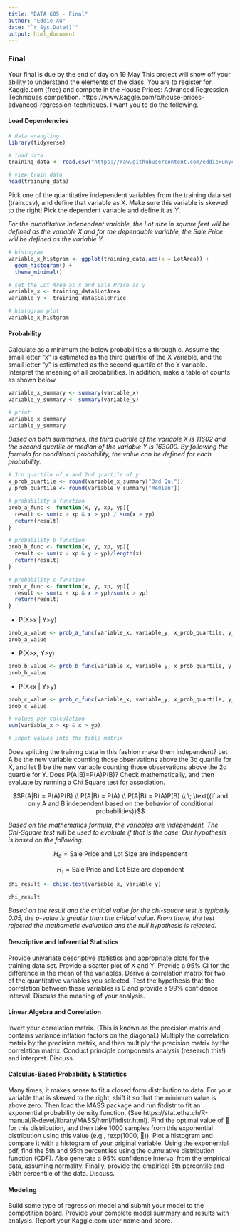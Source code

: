 ```yaml
---
title: "DATA 605 - Final"
author: "Eddie Xu"
date: "`r Sys.Date()`"
output: html_document
---
```


### Final
Your final is due by the end of day on 19 May This project will show off your ability to understand the elements of the class. You are to register for Kaggle.com (free) and compete in the House Prices: Advanced Regression Techniques competition. https://www.kaggle.com/c/house-prices-advanced-regression-techniques. I want you to do the following.

#### Load Dependencies
```r
# data wrangling
library(tidyverse)

# load data
training_data <- read.csv("https://raw.githubusercontent.com/eddiexunyc/DATA605_FINAL/main/Resources/train.csv")

# view train data
head(training_data)
```

Pick one of the quantitative independent variables from the training data set (train.csv), and define that variable as X. Make sure this variable is skewed to the right! Pick the dependent variable and define it as Y.

*For the quantitative independent variable, the Lot size in square feet will be defined as the variable X and for the dependable variable, the Sale Price will be defined as the variable Y.*
```r
# histogram
variable_x_histgram <- ggplot(training_data,aes(x = LotArea)) +
  geom_histogram() +
  theme_minimal()

# set the Lot Area as x and Sale Price as y
variable_x <- training_data$LotArea
variable_y <- training_data$SalePrice

# histogram plot
variable_x_histgram
```

#### Probability
Calculate as a minimum the below probabilities a through c. Assume the small letter "x" is estimated as the third quartile of the X variable, and the small letter "y" is estimated as the second quartile of the Y variable. Interpret the meaning of all probabilities. In addition, make a table of counts as shown below.

```r
variable_x_summary <- summary(variable_x)
variable_y_summary <- summary(variable_y)

# print
variable_x_summary
variable_y_summary
```

*Based on both summaries, the third quartile of the variable X is 11602 and the second quartile or median of the variable Y is 163000. By following the formula for conditional probability, the value can be defined for each probability.*
```r
# 3rd quartile of x and 2nd quartile of y
x_prob_quartile <- round(variable_x_summary["3rd Qu."])
y_prob_quartile <- round(variable_y_summary["Median"])

# probability a function
prob_a_func <- function(x, y, xp, yp){
  result <- sum(x > xp & x > yp) / sum(x > yp)
  return(result)
}

# probability b function
prob_b_func <- function(x, y, xp, yp){
  result <- sum(x > xp & y > yp)/length(x)
  return(result)
}

# probability c function
prob_c_func <- function(x, y, xp, yp){
  result <- sum(x < xp & x > yp)/sum(x > yp)
  return(result)
}
```

- P(X>x | Y>y)
```r
prob_a_value <- prob_a_func(variable_x, variable_y, x_prob_quartile, y_prob_quartile)
prob_a_value
```

- P(X>x, Y>y)		
```r
prob_b_value <- prob_b_func(variable_x, variable_y, x_prob_quartile, y_prob_quartile)
prob_b_value
```

- P(X<x | Y>y)
```r
prob_c_value <- prob_c_func(variable_x, variable_y, x_prob_quartile, y_prob_quartile)
prob_c_value
```

```r
# values per calculation
sum(variable_x > xp & x > yp)

# input values into the table matrix

```

Does splitting the training data in this fashion make them independent? Let A be the new variable counting those observations above the 3d quartile for X, and let B be the new variable counting those observations above the 2d quartile for Y. Does P(A|B)=P(A)P(B)? Check mathematically, and then evaluate by running a Chi Square test for association.

$$P(A|B) = P(A)P(B) \\ P(A|B) = P(A) \\ P(A|B) = P(A)P(B) \\ \; \text{(if and only A and B independent based on the behavior of conditional probabilities)}$$

*Based on the mathematics formula, the variables are independent. The Chi-Square test will be used to evaluate if that is the case. Our hypothesis is based on the following:*

$$H_{\theta} = \text{Sale Price and Lot Size are independent}$$

$$H_{1} = \text{Sale Price and Lot Size are dependent}$$

```r
chi_result <- chisq.test(variable_x, variable_y)

chi_result
```

*Based on the result and the critical value for the chi-square test is typically 0.05, the p-value is greater than the critical value. From there, the test rejected the mathametic evaluation and the null hypothesis is rejected.*

#### Descriptive and Inferential Statistics
Provide univariate descriptive statistics and appropriate plots for the training data set. Provide a scatter plot of X and Y. Provide a 95% CI for the difference in the mean of the variables. Derive a correlation matrix for two of the quantitative variables you selected. Test the hypothesis that the correlation between these variables is 0 and provide a 99% confidence interval. Discuss the meaning of your analysis.

#### Linear Algebra and Correlation
Invert your correlation matrix. (This is known as the precision matrix and contains variance inflation factors on the diagonal.) Multiply the correlation matrix by the precision matrix, and then multiply the precision matrix by the correlation matrix. Conduct principle components analysis (research this!) and interpret. Discuss.

#### Calculus-Based Probability & Statistics
Many times, it makes sense to fit a closed form distribution to data. For your variable that is skewed to the right, shift it so that the minimum value is above zero. Then load the MASS package and run fitdistr to fit an exponential probability density function. (See  https://stat.ethz.ch/R-manual/R-devel/library/MASS/html/fitdistr.html). Find the optimal value of  for this distribution, and then take 1000 samples from this exponential distribution using this value (e.g., rexp(1000, )). Plot a histogram and compare it with a histogram of your original variable.   Using the exponential pdf, find the 5th and 95th percentiles using the cumulative distribution function (CDF). Also generate a 95% confidence interval from the empirical data, assuming normality. Finally, provide the empirical 5th percentile and 95th percentile of the data. Discuss.

#### Modeling
Build some type of regression  model and submit your model to the competition board. Provide your complete model summary and results with analysis. Report your Kaggle.com user name and score.












